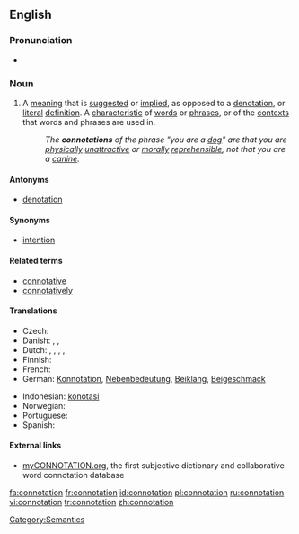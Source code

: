 {{wikipedia}}
==English==

===Pronunciation===
* {{rhymes|eɪʃǝn}}

===Noun===
{{en-noun}}

# A [[meaning]] that is [[suggest]]ed or [[implied]], as opposed to a [[denotation]], or [[literal]] [[definition]]. A [[characteristic]] of [[word]]s or [[phrase]]s, or of the [[context]]s that words and phrases are used in.
#: ''The '''connotations''' of the phrase "you are a [[dog]]" are that you are [[physical]]ly [[unattractive]] or [[moral]]ly [[reprehensible]], not that you are a [[canine]].''

====Antonyms====
* [[denotation]]

====Synonyms====
* [[intention]]

====Related terms====
* [[connotative]]
* [[connotatively]]

====Translations====
{{trans-top|suggested or implied meaning}}
* Czech: {{t-|cs|konotace|f}}
* Danish: {{t|da|konnotation|c}}, {{t|da|medbetydning|c}}, {{t|da|bibetydning|c}}
* Dutch: {{t|nl|connotatie|f}}, {{t|nl|bijbetekenis|f}}, {{t|nl|bijklank|m}}, {{t|nl|associatie|f}}, {{t|nl|gevoelswaarde|f}}
* Finnish: {{t|fi|konnotaatio}}
* French: {{t+|fr|connotation|f}}
* German: [[Konnotation]], [[Nebenbedeutung]], [[Beiklang]], [[Beigeschmack]]
{{trans-mid}}
* Indonesian: [[konotasi]]
* Norwegian: {{t-|no|konnotasjon|m}}
* Portuguese: {{t+|pt|conotação|f}}
* Spanish: {{t-|es|connotación|f}}
{{trans-bottom}}

====External links====
* [http://myconnotation.org myCONNOTATION.org], the first subjective dictionary and collaborative word connotation database

[[Category:Semantics]]

[[fa:connotation]]
[[fr:connotation]]
[[id:connotation]]
[[pl:connotation]]
[[ru:connotation]]
[[vi:connotation]]
[[tr:connotation]]
[[zh:connotation]]